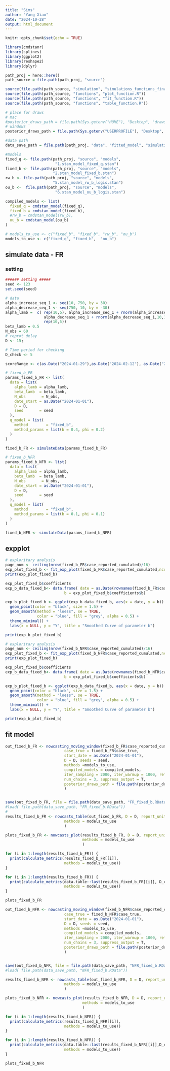 ```yaml
---
title: "Sims"
author: "Yang Xiao"
date: "2024-10-28"
output: html_document
---
```


```r
knitr::opts_chunk$set(echo = TRUE)

library(cmdstanr)
library(splines)
library(ggplot2)
library(reshape2)
library(dplyr)
```


```r
path_proj = here::here()
path_source = file.path(path_proj, "source")

source(file.path(path_source, "simulation", "simulations_functions_final.R"))
source(file.path(path_source, "functions", "plot_function.R"))
source(file.path(path_source, "functions", "fit_function.R"))
source(file.path(path_source, "functions", "table_function.R"))

# place for draws
# mac
#posterior_draws_path = file.path(Sys.getenv("HOME"), "Desktop", "draws", "testEach")
# windows
posterior_draws_path = file.path(Sys.getenv("USERPROFILE"), "Desktop", "draws", "testEach")

#data path
data_save_path = file.path(path_proj, "data", "fitted_model", "simulation", "2. fixed_b")
```

```r
#models
fixed_q <- file.path(path_proj, "source", "models", 
                      "1.stan_model_fixed_q.stan")
fixed_b <- file.path(path_proj, "source", "models", 
                     "2.stan_model_fixed_b.stan")
rw_b <- file.path(path_proj, "source", "models", 
                     "5.stan_model_rw_b_logis.stan")
ou_b <-  file.path(path_proj, "source", "models", 
                      "6.stan_model_ou_b_logis.stan")

compiled_models <- list(
  fixed_q = cmdstan_model(fixed_q),
  fixed_b = cmdstan_model(fixed_b),
  #rw_b = cmdstan_model(rw_b),
  ou_b = cmdstan_model(ou_b)
)

# models_to_use <- c("fixed_b", "fixed_b", "rw_b", "ou_b")
models_to_use <- c("fixed_q", "fixed_b",  "ou_b")
```


## simulate data - FR

### setting
```r
###### setting #####
seed <- 123
set.seed(seed)

# data
alpha_increase_seq_1 <- seq(10, 750, by = 30)
alpha_decrease_seq_1 <- seq(750, 10, by = -30)
alpha_lamb =  c( rep(10,5), alpha_increase_seq_1 + rnorm(alpha_increase_seq_1,10,10), 
                 alpha_decrease_seq_1 + rnorm(alpha_decrease_seq_1,10,10),
                 rep(10,5))
beta_lamb = 0.5
N_obs = 60
# reprot delay
D <- 15;

# Time period for checking
D_check <- 5

scoreRange <- c(as.Date("2024-01-29"),as.Date("2024-02-12"), as.Date("2024-02-26"))
```

```r
# fixed_b_FR
params_fixed_b_FR <- list(
  data = list(
    alpha_lamb = alpha_lamb,  
    beta_lamb  = beta_lamb,
    N_obs       = N_obs,
    date_start = as.Date("2024-01-01"),
    D = D,
    seed       = seed
  ),
  q_model = list(
    method        = "fixed_b",
    method_params = list(b = 0.4, phi = 0.2)
  )
)

fixed_b_FR <- simulateData(params_fixed_b_FR)

```

```r
# fixed_b_NFR
params_fixed_b_NFR <- list(
  data = list(
    alpha_lamb = alpha_lamb,  
    beta_lamb  = beta_lamb,
    N_obs       = N_obs,
    date_start = as.Date("2024-01-01"),
    D = D,
    seed       = seed
  ),
  q_model = list(
    method        = "fixed_b",
    method_params = list(b = 0.1, phi = 0.1)
  )
)

fixed_b_NFR <- simulateData(params_fixed_b_NFR)

```

## expplot
```r
# exploritary analysis
page_num <- ceiling(nrow(fixed_b_FR$case_reported_cumulated)/16)
exp_plot_fixed_b <- fit_exp_plot(fixed_b_FR$case_reported_cumulated,ncol = 4, nrow = 4, page = c(1:page_num), if_fit = T)
print(exp_plot_fixed_b)

exp_plot_fixed_b$coefficients
exp_b_data_fixed_b<- data.frame( date = as.Date(rownames(fixed_b_FR$case_reported_cumulated)),
                          b = exp_plot_fixed_b$coefficients$b)

exp_b_plot_fixed_b <- ggplot(exp_b_data_fixed_b, aes(x = date, y = b)) +
  geom_point(color = "black", size = 1.5) +       
  geom_smooth(method = "loess", se = TRUE,        
              color = "blue", fill = "grey", alpha = 0.5) +
  theme_minimal() +
  labs(x = NULL, y = "Y", title = "Smoothed Curve of parameter b")

print(exp_b_plot_fixed_b)

```


```r
# exploritary analysis
page_num <- ceiling(nrow(fixed_b_NFR$case_reported_cumulated)/16)
exp_plot_fixed_b <- fit_exp_plot(fixed_b_NFR$case_reported_cumulated,ncol = 4, nrow = 4, page = c(1:page_num), if_fit = T)
print(exp_plot_fixed_b)

exp_plot_fixed_b$coefficients
exp_b_data_fixed_b<- data.frame( date = as.Date(rownames(fixed_b_NFR$case_reported_cumulated)),
                          b = exp_plot_fixed_b$coefficients$b)

exp_b_plot_fixed_b <- ggplot(exp_b_data_fixed_b, aes(x = date, y = b)) +
  geom_point(color = "black", size = 1.5) +       
  geom_smooth(method = "loess", se = TRUE,        
              color = "blue", fill = "grey", alpha = 0.5) +
  theme_minimal() +
  labs(x = NULL, y = "Y", title = "Smoothed Curve of parameter b")

print(exp_b_plot_fixed_b)

```

## fit model
```r
out_fixed_b_FR <- nowcasting_moving_window(fixed_b_FR$case_reported_cumulated, scoreRange =  scoreRange,
                          case_true = fixed_b_FR$case_true,
                          start_date = as.Date("2024-01-01"),
                          D = D, seeds = seed,
                          methods =models_to_use,
                          compiled_models = compiled_models,
                          iter_sampling = 2000, iter_warmup = 1000, refresh = 0,
                          num_chains = 3, suppress_output = T,
                          posterior_draws_path = file.path(posterior_draws_path, "fixed_b")
                          )


save(out_fixed_b_FR, file = file.path(data_save_path, "FR_fixed_b.RData"))
#load( file.path(data_save_path, "FR_fixed_b.RData"))
# 
results_fixed_b_FR <- nowcasts_table(out_fixed_b_FR, D = D, report_unit = "day",
                          methods = models_to_use
                          )

plots_fixed_b_FR <- nowcasts_plot(results_fixed_b_FR, D = D, report_unit = "day",
                                  methods = models_to_use
                                  )

for (i in 1:length(results_fixed_b_FR)) {
  print(calculate_metrics(results_fixed_b_FR[[i]],
                          methods = models_to_use))
}

for (i in 1:length(results_fixed_b_FR)) {
  print(calculate_metrics(data.table::last(results_fixed_b_FR[[i]], D_check),
                          methods = models_to_use))
}

plots_fixed_b_FR
```   

```r
out_fixed_b_NFR <- nowcasting_moving_window(fixed_b_NFR$case_reported_cumulated, scoreRange = scoreRange,
                          case_true = fixed_b_NFR$case_true,
                          start_date = as.Date("2024-01-01"),
                          D = D, seeds = seed,
                          methods =models_to_use,
                          compiled_models = compiled_models,
                          iter_sampling = 2000, iter_warmup = 1000, refresh = 0,
                          num_chains = 3, suppress_output = T,
                          posterior_draws_path = file.path(posterior_draws_path, "fixed_b")
                          )


save(out_fixed_b_NFR, file = file.path(data_save_path, "NFR_fixed_b.RData"))
#load( file.path(data_save_path, "NFR_fixed_b.RData"))

results_fixed_b_NFR <- nowcasts_table(out_fixed_b_NFR, D = D, report_unit = "day", 
                          methods = models_to_use
                          )

plots_fixed_b_NFR <- nowcasts_plot(results_fixed_b_NFR, D = D, report_unit = "day", 
                                  methods = models_to_use
                                  )

for (i in 1:length(results_fixed_b_NFR)) {
  print(calculate_metrics(results_fixed_b_NFR[[i]],
                          methods = models_to_use))
}

for (i in 1:length(results_fixed_b_NFR)) {
  print(calculate_metrics(data.table::last(results_fixed_b_NFR[[i]],D_check),
                          methods = models_to_use))
}

plots_fixed_b_NFR
```   